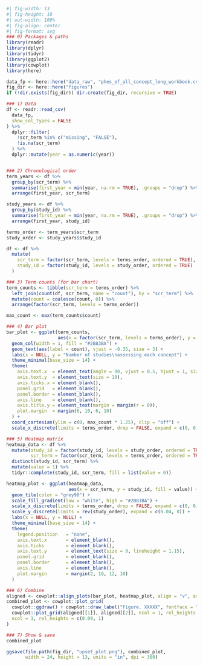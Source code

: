 

```r
#| fig-width: 13
#| fig-height: 18
#| out-width: 100% 
#| fig-align: center 
#| fig-format: svg
### 0) Packages & paths
library(readr)
library(dplyr)
library(tidyr)
library(ggplot2)
library(cowplot)
library(here)

data_fp <- here::here("data_raw", "phes_ef_all_concept_long_workbook.csv")
fig_dir <- here::here("figures")
if (!dir.exists(fig_dir)) dir.create(fig_dir, recursive = TRUE)

### 1) Data
df <- readr::read_csv(
  data_fp,
  show_col_types = FALSE
) %>%
  dplyr::filter(
    !scr_term %in% c("missing", "FALSE"),
    !is.na(scr_term)
  ) %>%
  dplyr::mutate(year = as.numeric(year))


### 2) Chronological order
term_years <- df %>%
  group_by(scr_term) %>%
  summarise(first_year = min(year, na.rm = TRUE), .groups = "drop") %>%
  arrange(first_year, scr_term)

study_years <- df %>%
  group_by(study_id) %>%
  summarise(first_year = min(year, na.rm = TRUE), .groups = "drop") %>%
  arrange(first_year, study_id)

terms_order <- term_years$scr_term
study_order <- study_years$study_id

df <- df %>%
  mutate(
    scr_term = factor(scr_term, levels = terms_order, ordered = TRUE),
    study_id = factor(study_id, levels = study_order, ordered = TRUE)
  )

### 3) Term counts (for bar chart)
term_counts <- tibble(scr_term = terms_order) %>%
  left_join(count(df, scr_term, name = "count"), by = "scr_term") %>%
  mutate(count = coalesce(count, 0)) %>%
  arrange(factor(scr_term, levels = terms_order))

max_count <- max(term_counts$count)

### 4) Bar plot
bar_plot <- ggplot(term_counts,
                   aes(x = factor(scr_term, levels = terms_order), y = count)) +
  geom_col(width = 1, fill = "#2B83BA") +
  geom_text(aes(label = count), vjust = -0.35, size = 3) +
  labs(x = NULL, y = "Number of studies\nassessing each concept") +
  theme_minimal(base_size = 14) +
  theme(
    axis.text.x  = element_text(angle = 90, vjust = 0.5, hjust = 1, size = 8.5, lineheight = 0.95),
    axis.text.y  = element_text(size = 10),
    axis.ticks.x = element_blank(),
    panel.grid   = element_blank(),
    panel.border = element_blank(),
    axis.line    = element_blank(),
    axis.title.y = element_text(margin = margin(r = 0)),
    plot.margin  = margin(6, 10, 6, 10)
  ) +
  coord_cartesian(ylim = c(0, max_count * 1.25), clip = "off") +
  scale_x_discrete(limits = terms_order, drop = FALSE, expand = c(0, 0))

### 5) Heatmap matrix
heatmap_data <- df %>%
  mutate(study_id = factor(study_id, levels = study_order, ordered = TRUE),
         scr_term = factor(scr_term, levels = terms_order, ordered = TRUE)) %>%
  distinct(study_id, scr_term) %>%
  mutate(value = 1) %>%
  tidyr::complete(study_id, scr_term, fill = list(value = 0))

heatmap_plot <- ggplot(heatmap_data,
                       aes(x = scr_term, y = study_id, fill = value)) +
  geom_tile(color = "grey90") +
  scale_fill_gradient(low = "white", high = "#2B83BA") +
  scale_x_discrete(limits = terms_order, drop = FALSE, expand = c(0, 0)) +
  scale_y_discrete(limits = rev(study_order), expand = c(0.04, 0)) +
  labs(x = NULL, y = NULL) +
  theme_minimal(base_size = 14) +
  theme(
    legend.position   = "none",
    axis.text.x       = element_blank(),
    axis.ticks        = element_blank(),
    axis.text.y       = element_text(size = 9, lineheight = 1.15),
    panel.grid        = element_blank(),
    panel.border      = element_blank(),
    axis.line         = element_blank(),
    plot.margin       = margin(2, 10, 12, 10)
  )

### 6) Combine
aligned <- cowplot::align_plots(bar_plot, heatmap_plot, align = "v", axis = "lr")
combined_plot <- cowplot::plot_grid(
  cowplot::ggdraw() + cowplot::draw_label("Figure. XXXXX", fontface = "bold", size = 16, hjust = 0.5),
  cowplot::plot_grid(aligned[[1]], aligned[[2]], ncol = 1, rel_heights = c(4.2,5.8)),
  ncol = 1, rel_heights = c(0.09, 1)
)

### 7) Show & save
combined_plot

ggsave(file.path(fig_dir, "upset_plot.png"), combined_plot,
       width = 24, height = 13, units = "in", dpi = 300)

```

